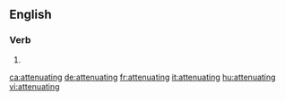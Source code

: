 
==English==

===Verb===
{{head|en}}

# {{present participle of|attenuate|lang=en}}

[[ca:attenuating]]
[[de:attenuating]]
[[fr:attenuating]]
[[it:attenuating]]
[[hu:attenuating]]
[[vi:attenuating]]